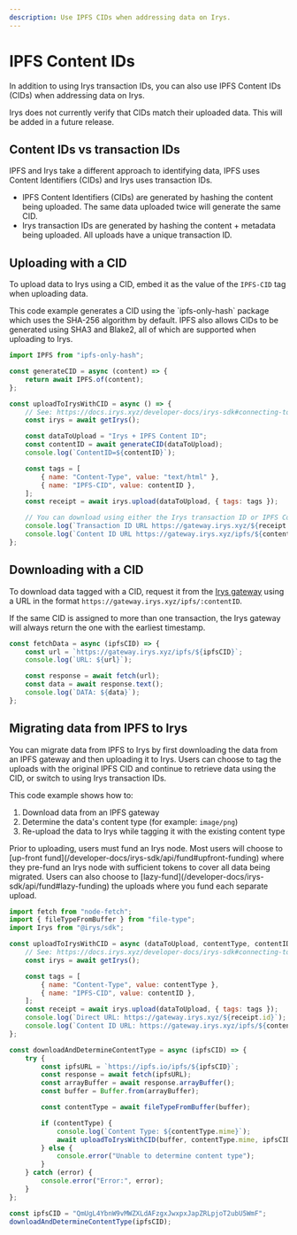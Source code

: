 ```yaml
---
description: Use IPFS CIDs when addressing data on Irys.
---
```



# IPFS Content IDs

In addition to using Irys transaction IDs, you can also use IPFS Content IDs (CIDs) when addressing data on Irys.

<Callout type="info" emoji="ℹ️">
	Irys does not currently verify that CIDs match their uploaded data. This will be added in a future release.
</Callout>

## Content IDs vs transaction IDs

IPFS and Irys take a different approach to identifying data, IPFS uses Content Identifiers (CIDs) and Irys uses transaction IDs.

- IPFS Content Identifiers (CIDs) are generated by hashing the content being uploaded. The same data uploaded twice will generate the same CID.
- Irys transaction IDs are generated by hashing the content + metadata being uploaded. All uploads have a unique transaction ID.

## Uploading with a CID

To upload data to Irys using a CID, embed it as the value of the `IPFS-CID` tag when uploading data.

<Callout type="info" emoji="ℹ️">
	This code example generates a CID using the `ipfs-only-hash` package which uses the SHA-256 algorithm by default. IPFS
	also allows CIDs to be generated using SHA3 and Blake2, all of which are supported when uploading to Irys.
</Callout>

```js
import IPFS from "ipfs-only-hash";

const generateCID = async (content) => {
	return await IPFS.of(content);
};

const uploadToIrysWithCID = async () => {
	// See: https://docs.irys.xyz/developer-docs/irys-sdk#connecting-to-irys
	const irys = await getIrys();

	const dataToUpload = "Irys + IPFS Content ID";
	const contentID = await generateCID(dataToUpload);
	console.log(`ContentID=${contentID}`);

	const tags = [
		{ name: "Content-Type", value: "text/html" },
		{ name: "IPFS-CID", value: contentID },
	];
	const receipt = await irys.upload(dataToUpload, { tags: tags });

	// You can download using either the Irys transaction ID or IPFS Content ID
	console.log(`Transaction ID URL https://gateway.irys.xyz/${receipt.id}`);
	console.log(`Content ID URL https://gateway.irys.xyz/ipfs/${contentID}`);
};
```

## Downloading with a CID

To download data tagged with a CID, request it from the [Irys gateway](https://github.com/Irys-xyz/Irys-docs/blob/352323abeb1d6e64bbb1cdbb7d0e6fd55363d1d4/pages/overview/gateways.mdx#L2) using a URL in the format `https://gateway.irys.xyz/ipfs/:contentID`.

<Callout type="info" emoji="ℹ️">
	If the same CID is assigned to more than one transaction, the Irys gateway will always return the one with the
	earliest timestamp.
</Callout>

```js
const fetchData = async (ipfsCID) => {
	const url = `https://gateway.irys.xyz/ipfs/${ipfsCID}`;
	console.log(`URL: ${url}`);

	const response = await fetch(url);
	const data = await response.text();
	console.log(`DATA: ${data}`);
};
```

## Migrating data from IPFS to Irys

You can migrate data from IPFS to Irys by first downloading the data from an IPFS gateway and then uploading it to Irys. Users can choose to tag the uploads with the original IPFS CID and continue to retrieve data using the CID, or switch to using Irys transaction IDs.

This code example shows how to:

1. Download data from an IPFS gateway
2. Determine the data's content type (for example: `image/png`)
3. Re-upload the data to Irys while tagging it with the existing content type

<Callout type="info" emoji="ℹ️">
	Prior to uploading, users must fund an Irys node. Most users will choose to [up-front
	fund](/developer-docs/irys-sdk/api/fund#upfront-funding) where they pre-fund an Irys node with sufficient tokens to
	cover all data being migrated. Users can also choose to [lazy-fund](/developer-docs/irys-sdk/api/fund#lazy-funding)
	the uploads where you fund each separate upload.
</Callout>

```js
import fetch from "node-fetch";
import { fileTypeFromBuffer } from "file-type";
import Irys from "@irys/sdk";

const uploadToIrysWithCID = async (dataToUpload, contentType, contentID) => {
	// See: https://docs.irys.xyz/developer-docs/irys-sdk#connecting-to-irys
	const irys = await getIrys();

	const tags = [
		{ name: "Content-Type", value: contentType },
		{ name: "IPFS-CID", value: contentID },
	];
	const receipt = await irys.upload(dataToUpload, { tags: tags });
	console.log(`Direct URL: https://gateway.irys.xyz/${receipt.id}`);
	console.log(`Content ID URL: https://gateway.irys.xyz/ipfs/${contentID}`);
};

const downloadAndDetermineContentType = async (ipfsCID) => {
	try {
		const ipfsURL = `https://ipfs.io/ipfs/${ipfsCID}`;
		const response = await fetch(ipfsURL);
		const arrayBuffer = await response.arrayBuffer();
		const buffer = Buffer.from(arrayBuffer);

		const contentType = await fileTypeFromBuffer(buffer);

		if (contentType) {
			console.log(`Content Type: ${contentType.mime}`);
			await uploadToIrysWithCID(buffer, contentType.mime, ipfsCID);
		} else {
			console.error("Unable to determine content type");
		}
	} catch (error) {
		console.error("Error:", error);
	}
};

const ipfsCID = "QmUgL4YbnW9vMWZXLdAFzgxJwxpxJapZRLpjoT2ubU5WmF";
downloadAndDetermineContentType(ipfsCID);
```
